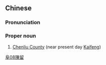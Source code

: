 {{also|陈留}}
==Chinese==
{{zh-forms|s=陈留}}

===Pronunciation===
{{zh-pron
|m=Chénliú
|cat=pn
}}

===Proper noun===
{{zh-proper noun}}

# [[w:Kaifeng|Chenliu County]] (near present day [[w:Kaifeng|Kaifeng]])

[[Category:zh:Places in Romance of the Three Kingdoms|阜08陳留]]